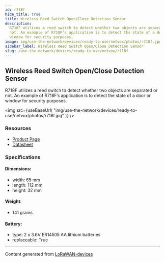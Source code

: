 ```yaml
---
id: r718f
hide_title: true
title: Wireless Reed Switch Open/Close Detection Sensor
description:
  R718F utilizes a reed switch to detect whether two objects are separated or
  not. An example of R718F’s application is to detect the state of a door or
  window for security purposes.
image: img/use-the-network/devices/ready-to-use/netvox/photos/r718f.jpg
sidebar_label: Wireless Reed Switch Open/Close Detection Sensor
slug: /use-the-network/devices/ready-to-use/netvox/r718f
---
```



## Wireless Reed Switch Open/Close Detection Sensor

R718F utilizes a reed switch to detect whether two objects are separated or not.
An example of R718F’s application is to detect the state of a door or window for
security purposes.

<img
  src={useBaseUrl(
    "img/use-the-network/devices/ready-to-use/netvox/photos/r718f.jpg"
  )}
/>

### Resources

- [Product Page](http://www.netvox.com.tw/product.asp?pro=R718F)
- [Datasheet](http://www.netvox.com.tw/um/R718F/R718Fdatasheet.pdf)

### Specifications

#### Dimensions:

- width: 65 mm
- length: 112 mm
- height: 32 mm

#### Weight:

- 141 grams

#### Battery:

- type: 2 x 3.6V ER14505 AA lithium batteries
- replaceable: True

---

Content generated from
[LoRaWAN-devices](https://github.com/TheThingsNetwork/lorawan-devices)
